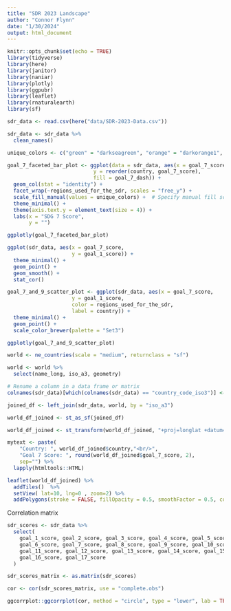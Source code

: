 ```yaml
---
title: "SDR 2023 Landscape"
author: "Connor Flynn"
date: "1/30/2024"
output: html_document
---
```


```r
knitr::opts_chunk$set(echo = TRUE)
library(tidyverse)
library(here)
library(janitor)
library(naniar)
library(plotly)
library(ggpubr)
library(leaflet)
library(rnaturalearth)
library(sf)
```


```r
sdr_data <- read.csv(here("data/SDR-2023-Data.csv"))
```

```r
sdr_data <- sdr_data %>% 
  clean_names()
```


```r

unique_colors <- c("green" = "darkseagreen", "orange" = "darkorange1", "red" = "coral2", "yellow" = "darkgoldenrod2")

goal_7_faceted_bar_plot <- ggplot(data = sdr_data, aes(x = goal_7_score, 
                            y = reorder(country, goal_7_score),
                            fill = goal_7_dash)) +
  geom_col(stat = "identity") +
  facet_wrap(~regions_used_for_the_sdr, scales = "free_y") +
  scale_fill_manual(values = unique_colors) +  # Specify manual fill scale
  theme_minimal() +
  theme(axis.text.y = element_text(size = 4)) +
  labs(x = "SDG 7 Score",
       y = "")

ggplotly(goal_7_faceted_bar_plot)

```

```r
ggplot(sdr_data, aes(x = goal_7_score, 
                     y = goal_1_score)) +
  theme_minimal() +
  geom_point() +
  geom_smooth() +
  stat_cor()
```

```r
goal_7_and_9_scatter_plot <- ggplot(sdr_data, aes(x = goal_7_score, 
                     y = goal_1_score,
                     color = regions_used_for_the_sdr,
                     label = country)) +
  theme_minimal() +
  geom_point() +
  scale_color_brewer(palette = "Set3")

ggplotly(goal_7_and_9_scatter_plot)

```

```r
world <- ne_countries(scale = "medium", returnclass = "sf")
```

```r
world <- world %>% 
  select(name_long, iso_a3, geometry)
```


```r
# Rename a column in a data frame or matrix
colnames(sdr_data)[which(colnames(sdr_data) == "country_code_iso3")] <- "iso_a3"
```


```r
joined_df <- left_join(sdr_data, world, by = "iso_a3")
```


```r
world_df_joined <- st_as_sf(joined_df)
```

```r
world_df_joined <- st_transform(world_df_joined, "+proj=longlat +datum=WGS84")
```


```r
mytext <- paste(
    "Country: ", world_df_joined$country,"<br/>", 
    "Goal 7 Score: ", round(world_df_joined$goal_7_score, 2), 
    sep="") %>%
  lapply(htmltools::HTML)

leaflet(world_df_joined) %>% 
  addTiles()  %>% 
  setView( lat=10, lng=0 , zoom=2) %>%
  addPolygons(stroke = FALSE, fillOpacity = 0.5, smoothFactor = 0.5, color = ~colorQuantile("YlOrRd", goal_7_score)(goal_7_score), label = mytext)
```

Correlation matrix

```r
sdr_scores <- sdr_data %>%
  select(
    goal_1_score, goal_2_score, goal_3_score, goal_4_score, goal_5_score,
    goal_6_score, goal_7_score, goal_8_score, goal_9_score, goal_10_score,
    goal_11_score, goal_12_score, goal_13_score, goal_14_score, goal_15_score,
    goal_16_score, goal_17_score
  )
```



```r
sdr_scores_matrix <- as.matrix(sdr_scores)
```


```r
cor <- cor(sdr_scores_matrix, use = "complete.obs")
```

```r
ggcorrplot::ggcorrplot(cor, method = "circle", type = "lower", lab = TRUE)
```

